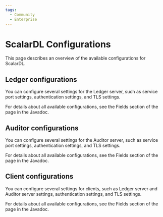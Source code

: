 ```yaml
---
tags:
  - Community
  - Enterprise
---
```


# ScalarDL Configurations


This page describes an overview of the available configurations for ScalarDL.

## Ledger configurations

You can configure several settings for the Ledger server, such as service port settings, authentication settings, and TLS settings.

For details about all available configurations, see the Fields section of the <JavadocLink packageName="scalardl-common" path="com/scalar/dl/ledger/config" className="LedgerConfig" /> page in the Javadoc.

## Auditor configurations

You can configure several settings for the Auditor server, such as service port settings, authentication settings, and TLS settings.

For details about all available configurations, see the Fields section of the <JavadocLink packageName="scalardl-common" path="com/scalar/dl/auditor/config" className="AuditorConfig" /> page in the Javadoc.

## Client configurations

You can configure several settings for clients, such as Ledger server and Auditor server settings, authentication settings, and TLS settings.

For details about all available configurations, see the Fields section of the <JavadocLink packageName="scalardl-java-client-sdk" path="com/scalar/dl/client/config" className="ClientConfig" /> page in the Javadoc.
